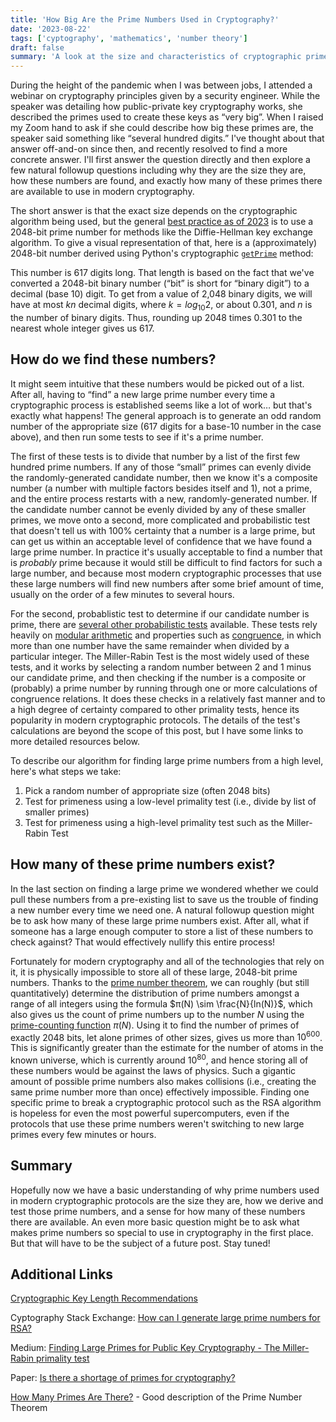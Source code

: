 ```yaml
---
title: 'How Big Are the Prime Numbers Used in Cryptography?'
date: '2023-08-22'
tags: ['cyptography', 'mathematics', 'number theory']
draft: false
summary: 'A look at the size and characteristics of cryptographic primes'
---
```


During the height of the pandemic when I was between jobs, I attended a webinar
on cryptography principles given by a security engineer. While the
speaker was detailing how public-private key cryptography works, she described
the primes used to create these keys as “very big”. When I raised my Zoom hand
to ask if she could describe how big these primes are, the speaker said
something like “several hundred digits.” I've thought about that answer
off-and-on since then, and recently resolved to find a more concrete answer.
I'll first answer the question directly and then explore a few natural followup
questions including why they are the size they are, how these numbers are
found, and exactly how many of these primes there are available to use in
modern cryptography.

The short answer is that the exact size depends on the cryptographic algorithm
being used, but the general [best practice as of 2023](https://weakdh.org/) is to use
a 2048-bit prime number for methods like the Diffie-Hellman key exchange algorithm.
To give a visual representation of that, here is a (approximately) 2048-bit number
derived using Python's cryptographic [`getPrime`](https://pycryptodome.readthedocs.io/en/latest/src/util/util.html#Crypto.Util.number.getPrime)
method:

<LargePrime />

This number is 617 digits long. That length is based on the fact that we've converted
a 2048-bit binary number (“bit” is short for “binary digit”) to a decimal (base 10)
digit. To get from a value of 2,048 binary digits, we will have at most $kn$ decimal
digits, where $k = log_{10} 2$, or about 0.301, and $n$ is the number of binary digits.
Thus, rounding up 2048 times 0.301 to the nearest whole integer gives us 617.

## How do we find these numbers?

It might seem intuitive that these numbers would be picked out of a list. After all,
having to “find” a new large prime number every time a cryptographic process is
established seems like a lot of work… but that's exactly what happens! The general
approach is to generate an odd random number of the appropriate size (617 digits
for a base-10 number in the case above), and then run some tests to see if it's a
prime number.

The first of these tests is to divide that number by a list of the first few hundred
prime numbers. If any of those “small” primes can evenly divide the randomly-generated
candidate number, then we know it's a composite number (a number with multiple factors
besides itself and 1), not a prime, and the entire process restarts with a new,
randomly-generated number. If the candidate number cannot be evenly divided by any of
these smaller primes, we move onto a second, more complicated and probabilistic test
that doesn't tell us with 100% certainty that a number is a large prime, but can get us
within an acceptable level of confidence that we have found a large prime number.
In practice it's usually acceptable to find a number that is _probably_ prime because
it would still be difficult to find factors for such a large number, and because most
modern cryptographic processes that use these large numbers will find new numbers after
some brief amount of time, usually on the order of a few minutes to several hours.

For the second, probablistic test to determine if our candidate number is prime,
there are [several other probabilistic tests](https://en.wikipedia.org/wiki/List_of_number_theory_topics#Primality_tests)
available. These tests rely heavily on [modular arithmetic](https://en.wikipedia.org/wiki/Modular_arithmetic)
and properties such as [congruence](https://en.wikipedia.org/wiki/Congruence_relation),
in which more than one number have the same remainder when divided by a particular
integer. The Miller-Rabin Test is the most widely used of these tests, and it works by
selecting a random number between 2 and 1 minus our candidate prime, and then checking if
the number is a composite or (probably) a prime number by running through one or more
calculations of congruence relations. It does these checks in a relatively fast manner
and to a high degree of certainty compared to other primality tests, hence its
popularity in modern cryptographic protocols. The details of the test's calculations are beyond
the scope of this post, but I have some links to more detailed resources below.

To describe our algorithm for finding large prime numbers from a high level, here's
what steps we take:

1. Pick a random number of appropriate size (often 2048 bits)
2. Test for primeness using a low-level primality test (i.e., divide by list of smaller primes)
3. Test for primeness using a high-level primality test such as the Miller-Rabin Test

## How many of these prime numbers exist?

In the last section on finding a large prime we wondered whether we could pull these
numbers from a pre-existing list to save us the trouble of finding a new number every
time we need one. A natural followup question might be to ask how many of these large
prime numbers exist. After all, what if someone has a large enough computer to store a
list of these numbers to check against? That would effectively nullify this entire
process!

Fortunately for modern cryptography and all of the technologies that rely on it,
it is physically impossible to store all of these large, 2048-bit prime numbers.
Thanks to the [prime number theorem](https://en.wikipedia.org/wiki/Prime_number_theorem),
we can roughly (but still quantitatively) determine the distribution of prime numbers
amongst a range of all integers using the formula $π(N) \sim \frac{N}{ln(N)}$, which also gives
us the count of prime numbers up to the number $N$ using the [prime-counting function](https://en.wikipedia.org/wiki/Prime-counting_function)
$π(N)$. Using it to find the number of primes of exactly 2048 bits, let alone primes
of other sizes, gives us more than $10^{600}$. This is significantly greater than the
estimate for the number of atoms in the known universe, which is currently around $10^{80}$, and hence
storing all of these numbers would be against the laws of physics. Such a gigantic amount
of possible prime numbers also makes collisions (i.e., creating the same prime number
more than once) effectively impossible. Finding one specific prime to break a cryptographic
protocol such as the RSA algorithm is hopeless for even the most powerful supercomputers,
even if the protocols that use these prime numbers weren't switching to new large primes every
few minutes or hours.

## Summary

Hopefully now we have a basic understanding of why prime numbers used in modern
cryptographic protocols are the size they are, how we derive and test those prime
numbers, and a sense for how many of these numbers there are available. An even more basic
question might be to ask what makes prime numbers so special to use in cryptography in
the first place. But that will have to be the subject of a future post. Stay tuned!

## Additional Links

[Cryptographic Key Length Recommendations](https://www.keylength.com/)

Cyptography Stack Exchange: [How can I generate large prime numbers for RSA?](https://crypto.stackexchange.com/questions/71/how-can-i-generate-large-prime-numbers-for-rsa)

Medium: [Finding Large Primes for Public Key Cryptography - The Miller-Rabin primality
test](https://ghenshaw-work.medium.com/finding-large-primes-for-public-key-cryptography-9c5a5c0d32c4)

Paper: [Is there a shortage of primes for cryptography?](https://homes.cerias.purdue.edu/~ssw/shortage.pdf)

[How Many Primes Are There?](https://t5k.org/howmany.html) - Good description of the
Prime Number Theorem
